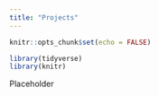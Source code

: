 ```yaml
---
title: "Projects"
---
```


```r
knitr::opts_chunk$set(echo = FALSE)

library(tidyverse)
library(knitr)
```

Placeholder
